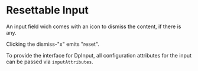 # Resettable Input

An input field wich comes with an icon to dismiss the content, if there is any.

Clicking the dismiss-"x" emits "reset".

To provide the interface for DpInput, all configuration attributes for the input can be passed via `inputAttributes`.
